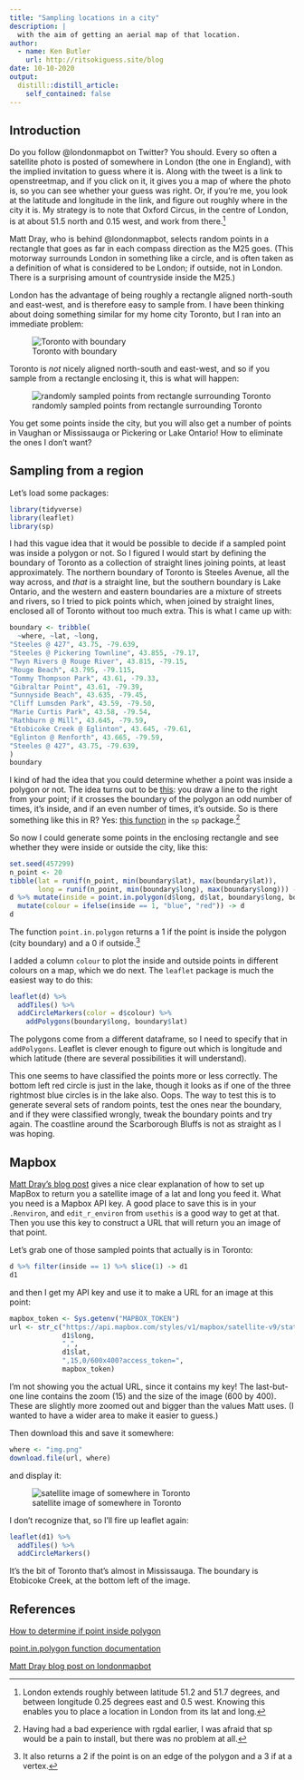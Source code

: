 ```yaml
---
title: "Sampling locations in a city"
description: |
  with the aim of getting an aerial map of that location.
author:
  - name: Ken Butler
    url: http://ritsokiguess.site/blog
date: 10-10-2020
output:
  distill::distill_article:
    self_contained: false
---
```


## Introduction

Do you follow \@londonmapbot on Twitter? You should. Every so often a satellite photo is posted of somewhere in London (the one in England), with the implied invitation to guess where it is. Along with the tweet is a link to openstreetmap, and if you click on it, it gives you a map of where the photo is, so you can see whether your guess was right. Or, if you're me, you look at the latitude and longitude in the link, and figure out roughly where in the city it is. My strategy is to note that Oxford Circus, in the centre of London, is at about 51.5 north and 0.15 west, and work from there.^[London extends roughly between latitude 51.2 and 51.7 degrees, and between longitude 0.25 degrees east and 0.5 west. Knowing this enables you to place a location in London from its lat and long.]

Matt Dray, who is behind \@londonmapbot, selects random points in a rectangle that goes as far in each compass direction as the M25 goes. (This motorway surrounds London in something like a circle, and is often taken as a definition of what is considered to be London; if outside, not in London. There is a surprising amount of countryside inside the M25.)

London has the advantage of being roughly a rectangle aligned north-south and east-west, and is therefore easy to sample from. I have been thinking about doing something similar for my home city Toronto, but I ran into an immediate problem:

![Toronto with boundary](Screenshot_2020-10-10_12-39-13.png "Toronto map")

Toronto is *not* nicely aligned north-south and east-west, and so if you sample from a rectangle enclosing it, this is what will happen:

![randomly sampled points from rectangle surrounding Toronto](Screenshot_2020-10-10_12-40-39.png "Map of Toronto with randomly sampled points")

You get some points inside the city, but you will also get a number of points in Vaughan or Mississauga or Pickering or Lake Ontario! How to eliminate the ones I don't want?

## Sampling from a region

Let's load some packages:

```r
library(tidyverse)
library(leaflet)
library(sp)
```

I had this vague idea that it would be possible to decide if a sampled point was inside a polygon or not. So I figured I would start by defining the boundary of Toronto as a collection of straight lines joining points, at least approximately. The northern boundary of Toronto is Steeles Avenue, all the way across, and *that* is a straight line, but the southern boundary is Lake Ontario, and the western and eastern boundaries are a mixture of streets and rivers, so I tried to pick points which, when joined by straight lines, enclosed all of Toronto without too much extra. This is what I came up with:

```r
boundary <- tribble(
  ~where, ~lat, ~long,
"Steeles @ 427", 43.75, -79.639,
"Steeles @ Pickering Townline", 43.855, -79.17,
"Twyn Rivers @ Rouge River", 43.815, -79.15,
"Rouge Beach", 43.795, -79.115,
"Tommy Thompson Park", 43.61, -79.33,
"Gibraltar Point", 43.61, -79.39,
"Sunnyside Beach", 43.635, -79.45,
"Cliff Lumsden Park", 43.59, -79.50,
"Marie Curtis Park", 43.58, -79.54,
"Rathburn @ Mill", 43.645, -79.59,
"Etobicoke Creek @ Eglinton", 43.645, -79.61,
"Eglinton @ Renforth", 43.665, -79.59,
"Steeles @ 427", 43.75, -79.639,
)
boundary
```

I kind of had the idea that you could determine whether a point was inside a polygon or not. The idea turns out to be [this](https://www.geeksforgeeks.org/how-to-check-if-a-given-point-lies-inside-a-polygon/): you draw a line to the right from your point; if it crosses the boundary of the polygon an odd number of times, it's inside, and if an even number of times, it's outside. So is there something like this in R? Yes: [this function](https://www.rdocumentation.org/packages/sp/versions/1.4-2/topics/point.in.polygon) in the `sp` package.^[Having had a bad experience with rgdal earlier, I was afraid that sp would be a pain to install, but there was no problem at all.]

So now I could generate some points in the enclosing rectangle and see whether they were inside or outside the city, like this:

```r
set.seed(457299)
n_point <- 20
tibble(lat = runif(n_point, min(boundary$lat), max(boundary$lat)),
       long = runif(n_point, min(boundary$long), max(boundary$long))) -> d
d %>% mutate(inside = point.in.polygon(d$long, d$lat, boundary$long, boundary$lat)) %>% 
  mutate(colour = ifelse(inside == 1, "blue", "red")) -> d
d
```

The function `point.in.polygon` returns a 1 if the point is inside the polygon (city boundary) and a 0 if outside.^[It also returns a 2 if the point is on an edge of the polygon and a 3 if at a vertex.]

I added a column `colour` to plot the inside and outside points in different colours on a map, which we do next. The `leaflet` package is much the easiest way to do this:

```r
leaflet(d) %>% 
  addTiles() %>% 
  addCircleMarkers(color = d$colour) %>% 
    addPolygons(boundary$long, boundary$lat)
```

The polygons come from a different dataframe, so I need to specify that in `addPolygons`. Leaflet is clever enough to figure out which is longitude and which latitude (there are several possibilities it will understand).

This one seems to have classified the points more or less correctly. The bottom left red circle is just in the lake, though it looks as if one of the three rightmost blue circles is in the lake also. Oops. The way to test this is to generate several sets of random points, test the ones near the boundary, and if they were classified wrongly, tweak the boundary points and try again. The coastline around the Scarborough Bluffs is not as straight as I was hoping.

## Mapbox

[Matt Dray's blog post](https://www.rostrum.blog/2020/09/21/londonmapbot/) gives a nice clear explanation of how to set up MapBox to return you a satellite image of a lat and long you feed it. What you need is a Mapbox API key. A good place to save this is in your `.Renviron`, and `edit_r_environ` from `usethis` is a good way to get at that. Then you use this key to construct a URL that will return you an image of that point.

Let's grab one of those sampled points that actually is in Toronto:

```r
d %>% filter(inside == 1) %>% slice(1) -> d1
d1
```

and then I get my API key and use it to make a URL for an image at this point:

```r
mapbox_token <- Sys.getenv("MAPBOX_TOKEN")
url <- str_c("https://api.mapbox.com/styles/v1/mapbox/satellite-v9/static/",
             d1$long,
             ",",
             d1$lat,
             ",15,0/600x400?access_token=",
             mapbox_token)
```

I'm not showing you the actual URL, since it contains my key! The last-but-one line contains the zoom (15) and the size of the image (600 by 400). These are slightly more zoomed out and bigger than the values Matt uses. (I wanted to have a wider area to make it easier to guess.)

Then download this and save it somewhere:

```r
where <- "img.png"
download.file(url, where)
```

and display it:

![satellite image of somewhere in Toronto](img.png)

I don't recognize that, so I'll fire up leaflet again:

```r
leaflet(d1) %>% 
  addTiles() %>% 
  addCircleMarkers() 
```

It's the bit of Toronto that's almost in Mississauga. The boundary is Etobicoke Creek, at the bottom left of the image.

## References

[How to determine if point inside polygon](https://www.geeksforgeeks.org/how-to-check-if-a-given-point-lies-inside-a-polygon/)

[point.in.polygon function documentation](https://www.rdocumentation.org/packages/sp/versions/1.4-2/topics/point.in.polygon)

[Matt Dray blog post on londonmapbot](https://www.rostrum.blog/2020/09/21/londonmapbot/)


